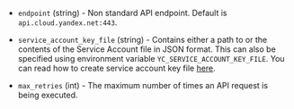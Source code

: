 <!-- Code generated from the comments of the AccessConfig struct in builder/yandex/access_config.go; DO NOT EDIT MANUALLY -->

- `endpoint` (string) - Non standard API endpoint. Default is `api.cloud.yandex.net:443`.

- `service_account_key_file` (string) - Contains either a path to or the contents of the Service Account file in JSON format.
  This can also be specified using environment variable `YC_SERVICE_ACCOUNT_KEY_FILE`.
  You can read how to create service account key file [here](https://cloud.yandex.com/docs/iam/operations/iam-token/create-for-sa#keys-create).

- `max_retries` (int) - The maximum number of times an API request is being executed.

<!-- End of code generated from the comments of the AccessConfig struct in builder/yandex/access_config.go; -->
